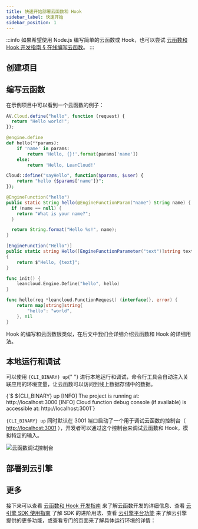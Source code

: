 ```yaml
---
title: 快速开始部署云函数和 Hook
sidebar_label: 快速开始
sidebar_position: 1
---
```



<FunctionsIntroduction />

:::info
如果希望使用 Node.js 编写简单的云函数或 Hook，也可以尝试 [云函数和 Hook 开发指南 § 在线编写云函数](/sdk/engine/functions/guides/#在线编写云函数)。
:::

## 创建项目

<QuickStartNew appName="my-functions" />

## 编写云函数

在示例项目中可以看到一个云函数的例子：

<EngineRuntimes>
<TabItem value='nodejs'>

```js title='cloud.js'
AV.Cloud.define("hello", function (request) {
  return "Hello world!";
});
```

</TabItem>
<TabItem value='python'>

```python title='cloud.py'
@engine.define
def hello(**params):
    if 'name' in params:
        return 'Hello, {}!'.format(params['name'])
    else:
        return 'Hello, LeanCloud!'
```

</TabItem>
<TabItem value='php'>

```php title='src/cloud.php'
Cloud::define("sayHello", function($params, $user) {
    return "hello {$params['name']}";
});
```

</TabItem>
<TabItem value='java'>

```java title='src/main/java/cn/leancloud/demo/todo/Cloud.java'
@EngineFunction("hello")
public static String hello(@EngineFunctionParam("name") String name) {
  if (name == null) {
    return "What is your name?";
  }

  return String.format("Hello %s!", name);
}
```

</TabItem>
<TabItem value='dotnet'>

```cs title='web/HelloSample.cs'
[EngineFunction("Hello")]
public static string Hello([EngineFunctionParameter("text")]string text)
{
    return $"Hello, {text}";
}
```

</TabItem>
<TabItem value='go'>

```go title='functions/hello.go'
func init() {
	leancloud.Engine.Define("hello", hello)
}

func hello(req *leancloud.FunctionRequest) (interface{}, error) {
	return map[string]string{
		"hello": "world",
	}, nil
}
```

</TabItem>
</EngineRuntimes>

Hook 的编写和云函数很类似，在后文中我们会详细介绍云函数和 Hook 的详细用法。

## 本地运行和调试

<p>
  可以使用 <code>{CLI_BINARY} up</code>{" "}
  进行本地运行和调试，命令行工具会自动注入关联应用的环境变量，让云函数可以访问到线上数据存储中的数据。
</p>

<CodeBlock className="sh">
  {`$ ${CLI_BINARY} up
[INFO] The project is running at: http://localhost:3000
[INFO] Cloud function debug console (if available) is accessible at: http://localhost:3001`}
</CodeBlock>

<p>
  <code>{CLI_BINARY} up</code> 同时默认在 3001
  端口启动了一个用于调试云函数的控制台（
  <a href="http://localhost:3001">http://localhost:3001</a>
  ），开发者可以通过这个控制台来调试云函数和 Hook，模拟特定的输入。
</p>

![云函数调试控制台](/img/cloud-engine/engine-cli-debug-console.png)

## 部署到云引擎

<QuickStartDeploy />

## 更多

接下来可以查看 [云函数和 Hook 开发指南](/sdk/engine/functions/guides) 来了解云函数开发的详细信息、查看 [云引擎 SDK 使用指南](/sdk/engine/functions/sdk) 了解 SDK 的进阶用法、查看 [云引擎平台功能](/sdk/engine/deploy/platform) 来了解云引擎提供的更多功能，或查看专门的页面来了解具体运行环境的详情：

<PlatformRuntimes />
